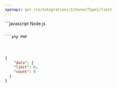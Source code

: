 ```yaml
---
openapi: get /v1/integrations/{channelType}/limit
---
```


<RequestExample>
```javascript Node.js

```

```php PHP

```

```ruby Ruby

```

```python Python

```

```java Java

```

</RequestExample>

<ResponseExample>

```json Response
{
    "data": {
    "limit": 0,
    "count": 0
  }
}
```

</ResponseExample>